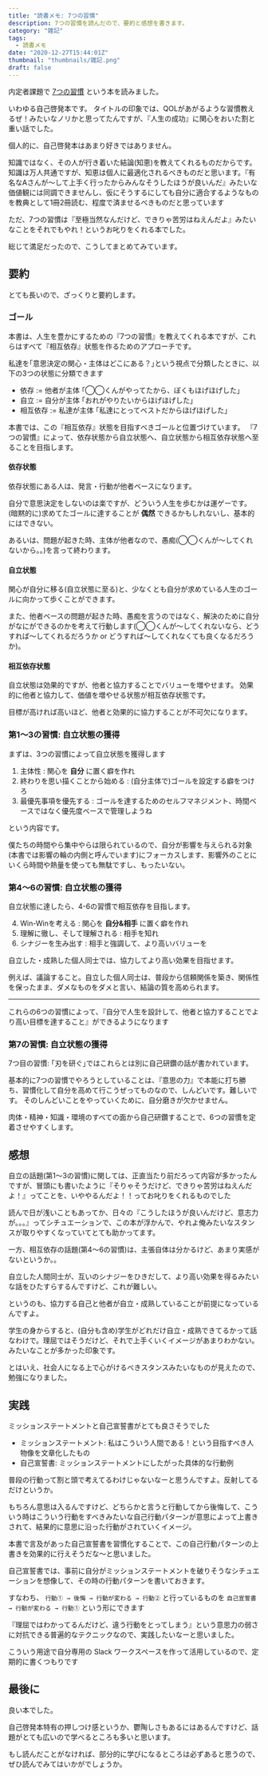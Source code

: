 ```yaml
---
title: "読書メモ: 7つの習慣"
description: 7つの習慣を読んだので、要約と感想を書きます。
category: "雑記"
tags:
  - 読書メモ
date: "2020-12-27T15:44:01Z"
thumbnail: "thumbnails/雑記.png"
draft: false
---
```


内定者課題で [7つの習慣](https://www.amazon.co.jp/dp/4863940920/ref=cm_sw_em_r_mt_dp_q9c6FbMZ5M325) という本を読みました。

いわゆる自己啓発本です。
タイトルの印象では、QOLがあがるような習慣教えるぜ！みたいなノリかと思ってたんですが、『人生の成功』に関心をおいた割と重い話でした。

個人的に、自己啓発本はあまり好きではありません。

知識ではなく、その人が行き着いた結論(知恵)を教えてくれるものだからです。
知識は万人共通ですが、知恵は個人に最適化されるべきものだと思います。『有名なAさんが〜して上手く行ったからみんなそうしたほうが良いんだ』みたいな価値観には同調できませんし、仮にそうするにしても自分に適合するようなものを教典として1冊2冊読む、程度で済ませるべきものだと思っています

ただ、7つの習慣は『至極当然なんだけど、できりゃ苦労はねえんだよ』みたいなことをそれでもやれ！というお叱りをくれる本でした。

総じて満足だったので、こうしてまとめてみています。

## 要約

とても長いので、ざっくりと要約します。

### ゴール

本書は、人生を豊かにするための『7つの習慣』を教えてくれる本ですが、これらはすべて『相互依存』状態を作るためのアプローチです。

私達を｢意思決定の関心・主体はどこにある？｣という視点で分類したときに、以下の3つの状態に分類できます

- 依存 := 他者が主体 ｢◯◯くんがやってたから、ぼくもほげほげした｣
- 自立 := 自分が主体 ｢おれがやりたいからほげほげした｣
- 相互依存 := 私達が主体 ｢私達にとってベストだからほげほげした｣

本書では、この『相互依存』状態を目指すべきゴールと位置づけています。
『7つの習慣』によって、依存状態から自立状態へ、自立状態から相互依存状態へ至ることを目指します。

#### 依存状態

依存状態にある人は、発言・行動が他者ベースになります。

自分で意思決定をしないのは楽ですが、どういう人生を歩むかは運ゲーです。
(暗黙的に)求めてたゴールに達することが **偶然** できるかもしれないし、基本的にはできない。

あるいは、問題が起きた時、主体が他者なので、愚痴(◯◯くんが〜してくれないから。。)を言って終わります。

#### 自立状態

関心が自分に移る(自立状態に至る)と、少なくとも自分が求めている人生のゴールに向かって歩くことができます。

また、他者ベースの問題が起きた時、愚痴を言うのではなく、解決のために自分がなにができるのかを考えて行動します(◯◯くんが〜してくれないなら、どうすれば〜してくれるだろうか or どうすれば〜してくれなくても良くなるだろうか)。

#### 相互依存状態

自立状態は効果的ですが、他者と協力することでバリューを増やせます。
効果的に他者と協力して、価値を増やせる状態が相互依存状態です。

目標が高ければ高いほど、他者と効果的に協力することが不可欠になります。

### 第1〜3の習慣: 自立状態の獲得

まずは、3つの習慣によって自立状態を獲得します

1. 主体性 : 関心を **自分** に置く癖を作れ
2. 終わりを思い描くことから始める : (自分主体で)ゴールを設定する癖をつけろ
3. 最優先事項を優先する : ゴールを達するためのセルフマネジメント、時間ベースではなく優先度ベースで管理しようね

という内容です。

僕たちの時間やら集中やらは限られているので、自分が影響を与えられる対象(本書では影響の輪の内側と呼んでいます)にフォーカスします、影響外のことにいくら時間や熱量を使っても無駄ですし、もったいない。

### 第4〜6の習慣: 自立状態の獲得

自立状態に達したら、4-6の習慣で相互依存を目指します。

4. Win-Winを考える : 関心を **自分&相手** に置く癖を作れ
5. 理解に徹し、そして理解される : 相手を知れ
6. シナジーを生み出す : 相手と強調して、より高いバリューを

自立した・成熟した個人同士では、協力してより高い効果を目指せます。

例えば、議論すること。自立した個人同士は、普段から信頼関係を築き、関係性を保ったまま、ダメなものをダメと言い、結論の質を高められます。

---

これらの6つの習慣によって、『自分で人生を設計して、他者と協力することでより高い目標を達すること』ができるようになります

### 第7の習慣: 自立状態の獲得

7つ目の習慣: ｢刃を研ぐ｣ではこれらとは別に自己研鑽の話が書かれています。

基本的に7つの習慣でやろうとしていることは、『意思の力』で本能に打ち勝ち、習慣化して自分を高めて行こうぜってものなので、しんどいです。難しいです。
そのしんどいことをやっていくために、自分磨きが欠かせません。

肉体・精神・知識・環境のすべての面から自己研鑽することで、6つの習慣を定着させやすくします。

## 感想

自立の話題(第1〜3の習慣)に関しては、正直当たり前だろって内容が多かったんですが、冒頭にも書いたように『そりゃそうだけど、できりゃ苦労はねえんだよ！』ってことを、いややるんだよ！！ってお叱りをくれるものでした

読んで日が浅いこともあってか、日々の『こうしたほうが良いんだけど、意志力が。。。』ってシチュエーションで、この本が浮かんで、やれよ俺みたいなスタンスが取りやすくなっていてとても助かってます。

一方、相互依存の話題(第4〜6の習慣)は、主張自体は分かるけど、あまり実感がないというか。。

自立した人間同士が、互いのシナジーをひきだして、より高い効果を得るみたいな話をひたすらするんですけど、これが難しい。

というのも、協力する自己と他者が自立・成熟していることが前提になっているんですよ。

学生の身からすると、(自分も含め)学生がどれだけ自立・成熟できてるかって話なわけで。理屈ではそうだけど、それで上手くいくイメージがあまりわかない。みたいなことが多かった印象です。

とはいえ、社会人になる上で心がけるべきスタンスみたいなものが見えたので、勉強になりました。

## 実践

ミッションステートメントと自己宣誓書がとても良さそうでした

- ミッションステートメント: 私はこういう人間である！という目指すべき人物像を文章化したもの
- 自己宣誓書: ミッションステートメントにしたがった具体的な行動例

普段の行動って割と頭で考えてるわけじゃないなーと思うんですよ。反射してるだけというか。

もちろん意思は入るんですけど、どちらかと言うと行動してから後悔して、こういう時はこういう行動をすべきみたいな自己行動パターンが意思によって上書きされて、結果的に意思に沿った行動がされていくイメージ。

本書で言及があった自己宣誓書を習慣化することで、この自己行動パターンの上書きを効果的に行えそうだな〜と思いました。

自己宣誓書では、事前に自分がミッションステートメントを破りそうなシチュエーションを想像して、その時の行動パターンを書いておきます。

すなわち、
`行動① → 後悔 → 行動が変わる → 行動②` と行っているものを
`自己宣誓書 → 行動が変わる → 行動①` という形にできます

『理屈ではわかってるんだけど、違う行動をとってしまう』という意思力の弱さに対抗できる普遍的なテクニックなので、実践したいなーと思いました。

こういう用途で自分専用の Slack ワークスペースを作って活用しているので、定期的に書くつもりです

## 最後に

良い本でした。

自己啓発本特有の押しつけ感というか、鬱陶しさもあるにはあるんですけど、話題がとても広いので学べるところも多いと思います。

もし読んだことがなければ、部分的に学びになるところは必ずあると思うので、ぜひ読んでみてはいかがでしょうか。
